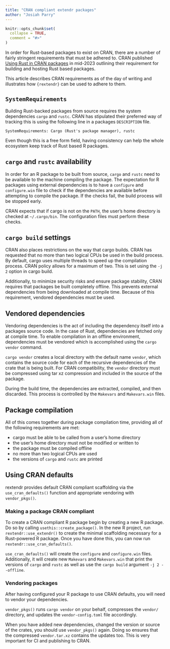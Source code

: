 ```yaml
---
title: "CRAN compliant extendr packages"
author: "Josiah Parry"
---
```


```r
knitr::opts_chunk$set(
  collapse = TRUE,
  comment = "#>"
)
```

In order for Rust-based packages to exist on CRAN, there are a number of
fairly stringent requirements that must be adhered to. CRAN published [Using Rust in CRAN packages](https://cran.r-project.org/web/packages/using_rust.html) in mid-2023 outlining their requirement for building and hosting Rust based packages. 

This article describes CRAN requirements as of the day of writing and illustrates how `{rextendr}` can be used to adhere to them. 

## `SystemRequirements`

Building Rust-backed packages from source requires the system dependencies `cargo` and `rustc`. CRAN has stipulated their preferred way of tracking this is using the following line in a packages `DESCRIPTION` file.

```
SystemRequirements: Cargo (Rust's package manager), rustc
```
Even though this is a free form field, having consistency can help the whole ecosystem keep track of Rust based R packages. 

## `cargo` and `rustc` availability

In order for an R package to be built from source, `cargo` and `rustc` need to be available to the machine compiling the package. The expectation for R packages using external dependencies is to have a `configure` and `configure.win` file to check if the dependencies are available before attempting to compile the package. If the checks fail, the build process will be stopped early. 

CRAN expects that if cargo is not on the `PATH`, the user's home directory is checked at `~/.cargo/bin`. The configuration files must perform these checks. 

## `cargo build` settings 

CRAN also places restrictions on the way that cargo builds. CRAN has requested that no more than two logical CPUs be used in the build process. By default, cargo uses multiple threads to speed up the compilation process. CRAN policy allows for a maximum of two. This is set using the `-j 2` option in cargo build. 

Additionally, to minimize security risks and ensure package stability, CRAN requires that packages be built completely offline. This prevents external dependencies from being downloaded at compile time. Because of this requirement, vendored dependencies must be used.

## Vendored dependencies 

Vendoring dependencies is the act of including the dependency itself into a packages source code. In the case of Rust, dependencies are fetched only at compile time. To enable compilation in an offline environment, dependencies must be vendored which is accomplished using the `cargo vendor` command. 

`cargo vendor` creates a local directory with the default name `vendor`, which contains the source code for each of the recursive dependencies of the crate that is being built. For CRAN compatibility, the `vendor` directory must be compressed using tar xz compression and included in the source of the package. 

During the build time, the dependencies are extracted, compiled, and then discarded. This process is controlled by the `Makevars` and `Makevars.win` files. 

## Package compilation

All of this comes together during package compilation time, providing all of the following requirements are met: 

- cargo must be able to be called from a user's home directory
- the user's home directory must not be modified or written to 
- the package must be compiled offline 
- no more than two logical CPUs are used
- the versions of `cargo` and `rustc` are printed


## Using CRAN defaults

rextendr provides default CRAN compliant scaffolding via the `use_cran_defaults()` function and appropriate vendoring with `vendor_pkgs()`.

### Making a package CRAN compliant

To create a CRAN compliant R package begin by creating a new R package. Do so by calling `usethis::create_package()`. In the new R project, run `rextendr::use_extendr()` to create the minimal scaffolding necessary for a Rust-powered R package. Once you have done this, you can now run `rextendr::use_cran_defaults()`. 

`use_cran_defaults()` will create the `configure` and `configure.win` files. Additionally, it will create new `Makevars` and `Makevars.win` that print the versions of `cargo` and `rustc` as well as use the `cargo build` argument `-j 2 --offline`.

### Vendoring packages 

After having configured your R package to use CRAN defaults, you will need to vendor your dependencies.

`vendor_pkgs()` runs `cargo vendor` on your behalf, compresses the `vendor/` directory, and updates the `vendor-config.toml` file accordingly. 

When you have added new dependencies, changed the version or source of the crates, you should use `vendor_pkgs()` again. Doing so ensures that the compressed `vendor.tar.xz` contains the updates too. This is very important for CI and publishing to CRAN. 
